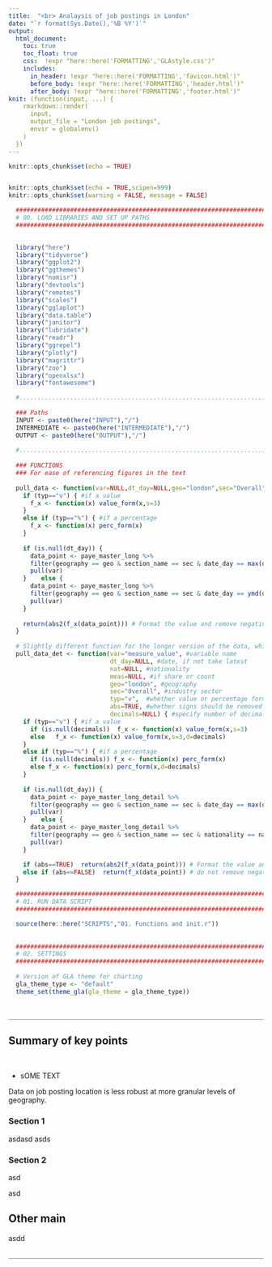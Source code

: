 ```yaml
---
title:  "<br> Analaysis of job postings in London"
date: "`r format(Sys.Date(),'%B %Y')`"
output:
  html_document:
    toc: true
    toc_float: true
    css:  !expr "here::here('FORMATTING','GLAstyle.css')"
    includes:
      in_header: !expr "here::here('FORMATTING','favicon.html')"
      before_body: !expr "here::here('FORMATTING','header.html')"
      after_body: !expr "here::here('FORMATTING','footer.html')"
knit: (function(input, ...) {
    rmarkdown::render(
      input,
      output_file = "London job postings",
      envir = globalenv()
    )
  })
---
```


```r
knitr::opts_chunk$set(echo = TRUE)


knitr::opts_chunk$set(echo = TRUE,scipen=999)
knitr::opts_chunk$set(warning = FALSE, message = FALSE) 

```

```r

  ################################################################################ 
  # 00. LOAD LIBRARIES AND SET UP PATHS
  ################################################################################ 
  

  library("here")
  library("tidyverse")
  library("ggplot2")
  library("ggthemes")
  library("nomisr")
  library("devtools")
  library("remotes")
  library("scales")
  library("gglaplot")
  library("data.table")
  library("janitor")
  library("lubridate")
  library("readr")
  library("ggrepel")
  library("plotly")
  library("magrittr")
  library("zoo")
  library("openxlsx")
  library("fontawesome")

  #.............................................................................
  
  ### Paths
  INPUT <- paste0(here("INPUT"),"/")
  INTERMEDIATE <- paste0(here("INTERMEDIATE"),"/")
  OUTPUT <- paste0(here("OUTPUT"),"/")
  
  #.............................................................................
  
  ### FUNCTIONS
  ### For ease of referencing figures in the text
  
  pull_data <- function(var=NULL,dt_day=NULL,geo="london",sec="Overall") {
    if (typ=="v") { #if a value
      f_x <- function(x) value_form(x,s=3)
    }
    else if (typ=="%") { #if a percentage
      f_x <- function(x) perc_form(x)
    }
    
    if (is.null(dt_day)) {
      data_point <- paye_master_long %>% 
      filter(geography == geo & section_name == sec & date_day == max(date_day)) %>% 
      pull(var)
    }    else {
      data_point <- paye_master_long %>% 
      filter(geography == geo & section_name == sec & date_day == ymd(dt_day)) %>% 
      pull(var)
    }
    
    return(abs2(f_x(data_point))) # Format the value and remove negative signs
  }
  
  # Slightly different function for the longer version of the data, which is more flexible
  pull_data_det <- function(var="measure_value", #variable name
                            dt_day=NULL, #date, if not take latest
                            nat=NULL, #nationality
                            meas=NULL, #if share or count
                            geo="london", #geography
                            sec="Overall", #industry sector
                            typ="v",  #whether value or percentage format
                            abs=TRUE, #whether signs should be removed
                            decimals=NULL) { #specify number of decimal points
    if (typ=="v") { #if a value
      if (is.null(decimals))  f_x <- function(x) value_form(x,s=3)
      else   f_x <- function(x) value_form(x,s=3,d=decimals)
    }
    else if (typ=="%") { #if a percentage
      if (is.null(decimals)) f_x <- function(x) perc_form(x)
      else f_x <- function(x) perc_form(x,d=decimals)
    }
    
    if (is.null(dt_day)) {
      data_point <- paye_master_long_detail %>% 
      filter(geography == geo & section_name == sec & date_day == max(date_day) & nationality == nat & measure_name == meas) %>% 
      pull(var)
    }    else {
      data_point <- paye_master_long_detail %>% 
      filter(geography == geo & section_name == sec & nationality == nat & measure_name == meas & date_day == ymd(dt_day)) %>% 
      pull(var)
    }

    if (abs==TRUE)  return(abs2(f_x(data_point))) # Format the value and remove negative signs
    else if (abs==FALSE)  return(f_x(data_point)) # do not remove negative sign
  }

  ################################################################################ 
  # 01. RUN DATA SCRIPT
  ################################################################################   

  source(here::here("SCRIPTS","01. Functions and init.r"))
  
  
  ################################################################################ 
  # 02. SETTINGS
  ################################################################################  
  
  # Version of GLA theme for charting
  gla_theme_type <- "default"
  theme_set(theme_gla(gla_theme = gla_theme_type))
  
```
<br/>
<hr  width="100%" style="background-color: rgb(134,139,142);height: 1.0px;margin: 0;"/>

## Summary of key points {.tabset}
<br/>

- sOME TEXT


::: {.infobox .caution}

Data on job posting location is less robust at more granular levels of geography.

:::

### Section 1
asdasd
asds

### Section 2

asd

asd

## Other main


asdd

<br/>
<hr  width="100%" style="background-color: rgb(134,139,142);height: 1.0px;margin: 0;"/>

::: {.tocify-extend-page data-unique="tocify-extend-page" style="height: 0;"}
:::
